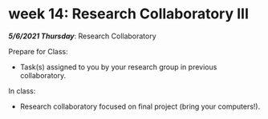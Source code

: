 # week 14: Research Collaboratory III

***5/6/2021 Thursday***: Research Collaboratory

Prepare for Class:

* Task(s) assigned to you by your research group in previous collaboratory.

In class:

* Research collaboratory focused on final project (bring your computers!).
